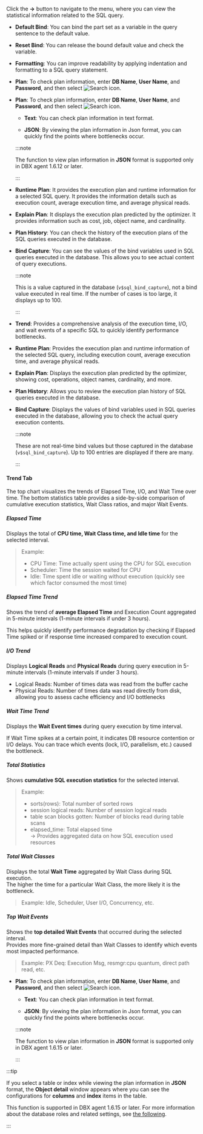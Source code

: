 Click the <Cmdname sid="BTN06225" className="uitext" /> **→** button to navigate to the <Cmdname sid="statistics_sql" className="uitext" /> menu, where you can view the statistical information related to the SQL query.

<InDoc product='postgresql,mysql,altibase,cubrid,mssql,mssql-v1,db2,sapase'>

- **Default Bind**: You can bind the part set as a variable in the query sentence to the default value.

- **Reset Bind**: You can release the bound default value and check the variable.

- **Formatting**: You can improve readability by applying indentation and formatting to a SQL query statement.

</InDoc>

<InDoc product="altibase,cubrid,mssql,mssql-v1">

- **Plan**: To check plan information, enter **DB Name**, **User Name**, and **Password**, and then select ![Search icon](/img/ico-btn-search.png).

</InDoc>

<InDoc product='postgresql'>

- **Plan**: To check plan information, enter **DB Name**, **User Name**, and **Password**, and then select ![Search icon](/img/ico-btn-search.png).

  - **Text**: You can check plan information in text format.

  - **JSON**: By viewing the plan information in Json format, you can quickly find the points where bottlenecks occur.

  :::note

  The function to view plan information in **JSON** format is supported only in DBX agent 1.6.12 or later.

  :::

</InDoc>

<InDoc product='oracle'>

- **Runtime Plan**: It provides the execution plan and runtime information for a selected SQL query. It provides the information details such as execution count, average execution time, and average physical reads.

- **Explain Plan**: It displays the execution plan predicted by the optimizer. It provides information such as cost, job, object name, and cardinality.

- **Plan History**: You can check the history of the execution plans of the SQL queries executed in the database.

- **Bind Capture**: You can see the values ​​of the bind variables used in SQL queries executed in the database. This allows you to see actual content of query executions.

  :::note

  This is a value captured in the database (`v$sql_bind_capture`), not a bind value executed in real time. If the number of cases is too large, it displays up to 100.

  :::

</InDoc>

<InDoc product='oracle-pro'>

* **Trend**: Provides a comprehensive analysis of the execution time, I/O, and wait events of a specific SQL to quickly identify performance bottlenecks.  
* **Runtime Plan**: Provides the execution plan and runtime information of the selected SQL query, including execution count, average execution time, and average physical reads.  
* **Explain Plan**: Displays the execution plan predicted by the optimizer, showing cost, operations, object names, cardinality, and more.  
* **Plan History**: Allows you to review the execution plan history of SQL queries executed in the database.  
* **Bind Capture**: Displays the values of bind variables used in SQL queries executed in the database, allowing you to check the actual query execution contents.  

  :::note

  These are not real-time bind values but those captured in the database (`v$sql_bind_capture`). Up to 100 entries are displayed if there are many.  

  :::

#### Trend Tab

The top chart visualizes the trends of Elapsed Time, I/O, and Wait Time over time. The bottom statistics table provides a side-by-side comparison of cumulative execution statistics, Wait Class ratios, and major Wait Events.  

##### Elapsed Time

Displays the total of **CPU time, Wait Class time, and Idle time** for the selected interval.  

> Example:  
> * CPU Time: Time actually spent using the CPU for SQL execution  
> * Scheduler: Time the session waited for CPU  
> * Idle: Time spent idle or waiting without execution (quickly see which factor consumed the most time)  

##### Elapsed Time Trend

Shows the trend of **average Elapsed Time** and Execution Count aggregated in 5-minute intervals (1-minute intervals if under 3 hours).  

This helps quickly identify performance degradation by checking if Elapsed Time spiked or if response time increased compared to execution count.  

##### I/O Trend

Displays **Logical Reads** and **Physical Reads** during query execution in 5-minute intervals (1-minute intervals if under 3 hours).  

* Logical Reads: Number of times data was read from the buffer cache  
* Physical Reads: Number of times data was read directly from disk, allowing you to assess cache efficiency and I/O bottlenecks  

##### Wait Time Trend

Displays the **Wait Event times** during query execution by time interval.  

If Wait Time spikes at a certain point, it indicates DB resource contention or I/O delays. You can trace which events (lock, I/O, parallelism, etc.) caused the bottleneck.  

##### Total Statistics

Shows **cumulative SQL execution statistics** for the selected interval.  

> Example:  
> * sorts(rows): Total number of sorted rows  
> * session logical reads: Number of session logical reads  
> * table scan blocks gotten: Number of blocks read during table scans  
> * elapsed_time: Total elapsed time  
> → Provides aggregated data on how SQL execution used resources  

##### Total Wait Classes

Displays the total **Wait Time** aggregated by Wait Class during SQL execution.  
The higher the time for a particular Wait Class, the more likely it is the bottleneck.  

> Example: Idle, Scheduler, User I/O, Concurrency, etc.  

##### Top Wait Events

Shows the **top detailed Wait Events** that occurred during the selected interval.  
Provides more fine-grained detail than Wait Classes to identify which events most impacted performance.  

> Example: PX Deq: Execution Msg, resmgr:cpu quantum, direct path read, etc.  

</InDoc>


<InDoc product='mysql'>

- **Plan**: To check plan information, enter **DB Name**, **User Name**, and **Password**, and then select ![Search icon](/img/ico-btn-search.png).

  - **Text**: You can check plan information in text format.

  - **JSON**: By viewing the plan information in Json format, you can quickly find the points where bottlenecks occur.

  :::note

  The function to view plan information in **JSON** format is supported only in DBX agent 1.6.15 or later.

  :::

</InDoc>

<InDoc product='postgresql,mysql'>

:::tip

If you select a table or index while viewing the plan information in **JSON** format, the **Object detail** window appears where you can see the configurations for **columns** and **index** items in the table.

<ImgLang img='db-sql-objectdetail-pg.png' desc='Object detail' />

This function is supported in DBX agent 1.6.15 or later. For more information about the database roles and related settings, see [the following](install-agent#uid).

:::

</InDoc>
